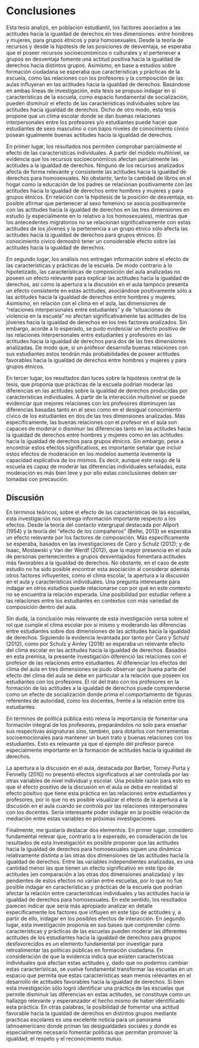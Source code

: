 
# Conclusiones

Esta tesis analizó, en población estudiantil, los factores asociados a las actitudes hacia la igualdad de derechos en tres dimensiones: entre hombres y mujeres, para grupos étnicos y para homosexuales. Desde la teoría de recursos y desde la hipótesis de las posiciones de desventaja, se esperaba que el poseer recursos socioeconómicos o culturales y el pertenecer a grupos en desventaja fomente una actitud positiva hacia la igualdad de derechos hacia distintos grupos. Asimismo, en base a estudios sobre formación ciudadana se esperaba que características y prácticas de la escuela, como las relaciones con los profesores y la composición de las aulas influyeran en las actitudes hacia la igualdad de derechos. Basándose en ambas líneas de investigación, esta tesis se propuso indagar en si características de la escuela, como espacio fundamental de socialización, pueden disminuir el efecto de las características individuales sobre las actitudes hacia igualdad de derechos. Dicho de otro modo, esta tesis propone que un clima escolar donde se dan buenas relaciones interpersonales entre los profesores y/o estudiantes puede hacer que estudiantes de sexo masculino o con bajos niveles de conocimiento cívico posean igualmente buenas actitudes hacia la igualdad de derechos. 

En primer lugar, los resultados nos permiten comprobar parcialmente el efecto de las características individuales. A partir del modelo multinivel, se evidencia que los recursos socioeconómicos afectan parcialmente las actitudes a la igualdad de derechos. Ninguno de los recursos analizados afecta de forma relevante y consistente las actitudes hacia la igualdad de derechos para homosexuales. No obstante, tanto la cantidad de libros en el hogar como la educación de los padres se relacionan positivamente con las actitudes hacia la igualdad de derechos entre hombres y mujeres y para grupos étnicos. En relación con la hipótesis de la posición de desventaja, es posible afirmar que pertenecer al sexo femenino se asocia positivamente con las actitudes hacia la igualdad de derechos en las tres dimensiones en estudio (y especialmente en lo relativo a los homosexuales), mientras que los antecedentes migratorios no se relacionan significativamente con estas actitudes de los jóvenes y la pertenencia a un grupo étnico sólo afecta las actitudes hacia la igualdad de derechos para grupos étnicos. El conocimiento cívico demostró tener un considerable efecto sobre las actitudes hacia la igualdad de derechos.  

En segundo lugar, los análisis nos entregan información sobre el efecto de las características y prácticas de la escuela. De modo contrario a lo hipotetizado, las características de composición del aula analizadas no poseen un efecto relevante para explicar las actitudes hacia la igualdad de derechos, así como la apertura a la discusión en el aula tampoco presenta un efecto consistente en estas actitudes, asociándose positivamente sólo a las actitudes hacia la igualdad de derechos entre hombres y mujeres. Asimismo, en relación con el clima en el aula, las dimensiones de “relaciones interpersonales entre estudiantes” y de “situaciones de violencia en la escuela” no afectan significativamente las actitudes de los jóvenes hacia la igualdad de derechos en los tres factores analizados. Sin embargo, acorde a lo esperado, se pudo evidenciar un efecto positivo de las relaciones interpersonales entre estudiantes y profesores en las actitudes hacia la igualdad de derechos para dos de las tres dimensiones analizadas. De modo que, si un profesor desarrolla buenas relaciones con sus estudiantes estos tendrán más probabilidades de poseer actitudes favorables hacia la igualdad de derechos entre hombres y mujeres y para grupos étnicos.  

En tercer lugar, los resultados dan luces sobre la hipótesis central de la tesis, que proponía que prácticas de la escuela podrían moderar las diferencias en las actitudes sobre la igualdad de derechos producidas por características individuales. A partir de la interacción multinivel se puede evidenciar que mejores relaciones con los profesores disminuyen las diferencias basadas tanto en el sexo como en el desigual conocimiento cívico de los estudiantes en dos de las tres dimensiones analizadas. Más específicamente, las buenas relaciones con el profesor en el aula son capaces de moderar o disminuir las diferencias tanto en las actitudes hacia la igualdad de derechos entre hombres y mujeres como en las actitudes hacia la igualdad de derechos para grupos étnicos. Sin embargo, pese a encontrar estos efectos significativos, es importante señalar que incluir estos efectos de moderación en los modelos aumenta levemente la capacidad explicativa de los mismos. Es decir, aunque este rasgo de la escuela es capaz de moderar las diferencias individuales señaladas, esta moderación es más bien leve y por ello estas conclusiones deben ser tomadas con precaución.

## Discusión

En términos teóricos, sobre el efecto de las características de las escuelas, esta investigación nos entrega información importante respecto a los efectos. Desde la teoría del contacto intergrupal destacada por Allport (1954) y la teoría del “efecto de los compañeros” (Bellei, 2013) se esperaba un efecto relevante por los factores de composición. Más específicamente se esperaba, basados en las investigaciones de Caro y Schulz (2012); y de Isaac, Moslawski y Van der Werdf (2012), que la mayor presencia en el aula de personas pertenecientes a grupos desventajados fomentara actitudes más favorables a la igualdad de derechos. No obstante, en el caso de este estudio no ha sido posible encontrar esta asociación al considerar además otros factores influyentes, como el clima escolar, la apertura a la discusión en el aula y características individuales. Una pregunta interesante para indagar en otros estudios puede relacionarse con por qué en este contexto no se encuentra la relación esperada. Una posibilidad por estudiar refiere a las relaciones entre los estudiantes en contextos con más variedad de composición dentro del aula.

Sin duda, la conclusión más relevante de esta investigación versa sobre el rol que cumple el clima escolar por sí mismo y moderando las diferencias entre estudiantes sobre dos dimensiones de las actitudes hacia la igualdad de derechos. Siguiendo la evidencia levantada por tanto por Caro y Schulz (2012), como por Schulz y Ainley (2018) se esperaba un relevante efecto del clima escolar en las actitudes hacia la igualdad de derechos. Basados en esta premisa, la presente investigación diferenció las relaciones con el profesor de las relaciones entre estudiantes. Al diferenciar los efectos del clima del aula en tres dimensiones se pudo observar que buena parte del efecto del clima del aula se debe en particular a la relación que poseen los estudiantes con los profesores. El rol del trato con los profesores en la formación de las actitudes a la igualdad de derechos puede comprenderse como un efecto de socialización donde prima el comportamiento de figuras referentes de autoridad, como los docentes, frente a la relación entre los estudiantes.

En términos de política pública esto releva la importancia de fomentar una formación integral de los profesores, preparándolos no solo para enseñar sus respectivas asignaturas sino, también, para dotarlos con herramientas socioemocionales para mantener un buen trato y buenas relaciones con los estudiantes. Esto es relevante ya que el ejemplo del profesor parece especialmente importante en la formación de actitudes hacia la igualdad de derechos.

La apertura a la discusión en el aula, destacada por Barber, Torney-Purta y Fennelly (2010) no presentó efectos significativos al ser controlada por las otras variables de nivel individual y escolar. Una posible razón para esto es que el efecto positivo de la discusión en el aula se deba en realidad al efecto positivo que tiene esta práctica en las relaciones entre estudiantes y profesores, por lo que no es posible visualizar el efecto de la apertura a la discusión en el aula cuando se controla por las relaciones interpersonales con los docentes. Sería interesante poder indagar en la posible relación de mediación entre estas variables en próximas investigaciones. 

Finalmente, me gustaría destacar dos elementos. En primer lugar, considero fundamental relevar que, contrario a lo esperado, en consideración de los resultados de esta investigación es posible proponer que las actitudes hacia la igualdad de derechos para homosexuales siguen una dinámica relativamente distinta a las otras dos dimensiones de las actitudes hacia la igualdad de derechos. Entre las variables independientes analizadas, es una cantidad menor las que tienen un efecto significativo en este tipo de actitudes (en comparación a las otras dos dimensiones analizadas) y las pendientes de estos efectos no varían entre escuelas, por lo que no fue posible indagar en características y prácticas de la escuela que podrían afectar la relación entre características individuales y las actitudes hacia la igualdad de derechos para homosexuales. En este sentido, los resultados parecen indicar que sería más apropiado analizar en detalle específicamente los factores que influyen en este tipo de actitudes y, a partir de ello, indagar en los posibles efectos de interacción. En segundo lugar, esta investigación proponía en sus bases que comprender cómo características y prácticas de las escuelas pueden moderar las diferentes actitudes de los estudiantes hacia la igualdad de derechos para grupos desfavorecidos es un elemento fundamental por investigar para retroalimentar las políticas públicas en formación ciudadana. En consideración de que la evidencia indica que existen características individuales que afectan estas actitudes y, dado que no podemos cambiar estas características, se vuelve fundamental transformar las escuelas en un espacio que permita que estas características sean menos relevantes en el desarrollo de actitudes favorables hacia la igualdad de derechos. Si bien esta investigación sólo logró identificar una práctica de las escuelas que permite disminuir las diferencias en estas actitudes, se constituye como un hallazgo relevante y esperanzador el hecho mismo de haber identificado esta práctica. En otras palabras, la posibilidad de fomentar una actitud favorable hacia la igualdad de derechos en distintos grupos mediante practicas escolares es una excelente noticia para un panorama latinoamericano donde priman las desigualdades sociales y donde es especialmente necesario fomentar políticas que permitan promover la igualdad, el respeto y el reconocimiento mutuo.